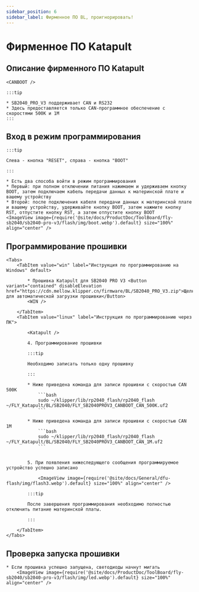 ```yaml
---
sidebar_position: 6
sidebar_label: Фирменное ПО BL, проигнорировать!
---
```







# Фирменное ПО Katapult

## Описание фирменного ПО Katapult

    <CANBOOT />

    :::tip

    * SB2040_PRO_V3 поддерживает CAN и RS232
    * Здесь предоставляется только CAN-программное обеспечение с скоростями 500K и 1M
    :::

## Вход в режим программирования

    :::tip

    Слева - кнопка "RESET", справа - кнопка "BOOT"

    :::

    * Есть два способа войти в режим программирования
    * Первый: при полном отключении питания нажимаем и удерживаем кнопку BOOT, затем подключаем кабель передачи данных к материнской плате и вашему устройству
    * Второй: после подключения кабеля передачи данных к материнской плате и вашему устройству, удерживайте кнопку BOOT, затем нажмите кнопку RST, отпустите кнопку RST, а затем отпустите кнопку BOOT
    <ImageView image={require('@site/docs/ProductDoc/ToolBoard/fly-sb2040/sb2040-pro-v3/flash/img/boot.webp').default} size="100%" align="center" />

## Программирование прошивки
    <Tabs>
        <TabItem value="win" label="Инструкция по программированию на Windows" default>

            * Прошивка Katapult для SB2040 PRO V3 <Button variant="contained" disableElevation href="https://cdn.mellow.klipper.cn/firmware/BL/SB2040_PRO_V3.zip">Щелкните для автоматической загрузки прошивки</Button>
            <WIN />
            
        </TabItem>
        <TabItem value="linux" label="Инструкция по программированию через ПК">

            <Katapult />

            4. Программирование прошивки

            :::tip

            Необходимо записать только одну прошивку

            :::

            * Ниже приведена команда для записи прошивки с скоростью CAN 500K
                ```bash
                sudo ~/klipper/lib/rp2040_flash/rp2040_flash ~/FLY_Katapult/BL/SB2040/FLY_SB2040PROV3_CANBOOT_CAN_500K.uf2
                ```
                       
            * Ниже приведена команда для записи прошивки с скоростью CAN 1M
                ```bash
                sudo ~/klipper/lib/rp2040_flash/rp2040_flash ~/FLY_Katapult/BL/SB2040/FLY_SB2040PROV3_CANBOOT_CAN_1M.uf2
                ```


            5. При появления нижеследующего сообщения программируемое устройство успешно записано

                <ImageView image={require('@site/docs/General/dfu-flash/img/flash3.webp').default} size="100%" align="center" />

            :::tip

            После завершения программирования необходимо полностью отключить питание материнской платы.

            :::

        </TabItem>
    </Tabs>

## Проверка запуска прошивки

    * Если прошивка успешно запущена, светодиоды начнут мигать
        <ImageView image={require('@site/docs/ProductDoc/ToolBoard/fly-sb2040/sb2040-pro-v3/flash/img/led.webp').default} size="100%" align="center" />
